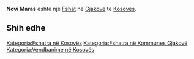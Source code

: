 {{Fshat në Kosovës
 | Emri                = Novi Maraš
| srp_N_name = Novi Maraš
| srp_N_FULL_NAME_RO = Novi Maraš
| srp_N_FULL_NAME_ND_RO = Novi Maras
| srp_N_SORT_NAME_RG = NOVIMARAS
| srp_N_FULL_NAME_RG = Novi Maraš
| srp_N_FULL_NAME_ND_RG = Novi Maras

 | Emri (Rasa dhanore) = 
 | Figura              = 
 | Shteti              = Kosovo
 | Komuna              = Gjakovë
 | Kodi postar         = 
 | Sipërfaqja          = 

 | Popullsia           = 

 | Regj. i popullsisë  = 
 | Dend. e popullsisë  = 
 | Faqja zyrtare       = 
 <!--- Koordinatat ----> 
 | Gjerësia            = 42.446389
 | Gjatësia            = 21.197778
 | Lartësia            = 
}}
'''Novi Maraš''' është një [[Fshat]] në [[Gjakovë]] të [[Kosovës]].

<!-- == Gjeografia == -->
<!-- == Historia == -->
<!-- == Demografia == -->
== Shih edhe ==
{{Komuna Gjakovë}}
{{Kosovo-Administrata-Cung}}

[[Kategoria:Fshatra në Kosovës]]
[[Kategoria:Fshatra në Kommunes Gjakovë]]
[[Kategoria:Vendbanime në Kosovës]]